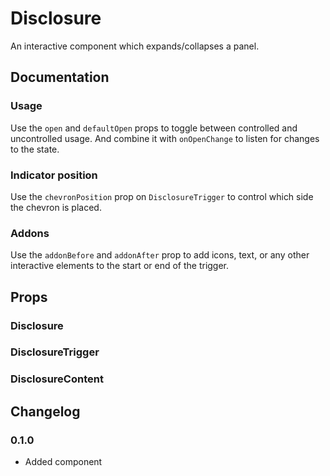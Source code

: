 
# Disclosure

An interactive component which expands/collapses a panel.

<Links component="disclosure" />

## Documentation

### Usage

Use the `open` and `defaultOpen` props to toggle between controlled and uncontrolled usage. And combine it with `onOpenChange` to listen for changes to the state.

<Demo component="disclosure/usage" />

### Indicator position

Use the `chevronPosition` prop on `DisclosureTrigger` to control which side the chevron is placed.

<Demo
  meta="/chevronPosition={chevronPosition}/"
  component="disclosure/chevron-position-usage"
/>

### Addons

Use the `addonBefore` and `addonAfter` prop to add icons, text, or any other interactive elements to the start or end of the trigger.

<Demo component="disclosure/addon-usage" />

## Props

### Disclosure

<PropsTable component="Disclosure" />

### DisclosureTrigger

<PropsTable component="DisclosureTrigger" />

### DisclosureContent

<PropsTable component="DisclosureContent" />

## Changelog

### 0.1.0

- Added component
